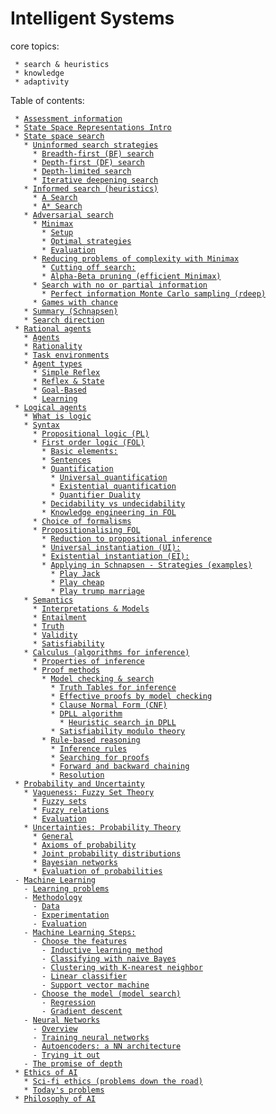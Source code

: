 = Intelligent Systems =

core topics:
  * search & heuristics
  * knowledge
  * adaptivity

{{file:img/decision-making.png|Decision making diagram}}

Table of contents:
  * [[/assessment-info|Assessment information]] 
  * [[/state-space-repr-intro#State Space Representations Intro|State Space Representations Intro]]
  * [[/state-space-search#State space search|State space search]]
    * [[/state-space-search#State space search#Uninformed search strategies|Uninformed search strategies]]
      * [[/state-space-search#State space search#Uninformed search strategies#Breadth-first (BF) search|Breadth-first (BF) search]]
      * [[/state-space-search#State space search#Uninformed search strategies#Depth-first (DF) search|Depth-first (DF) search]]
      * [[/state-space-search#State space search#Uninformed search strategies#Depth-limited search|Depth-limited search]]
      * [[/state-space-search#State space search#Uninformed search strategies#Iterative deepening search|Iterative deepening search]]
    * [[/state-space-search#State space search#Informed search (heuristics)|Informed search (heuristics)]]
      * [[/state-space-search#State space search#Informed search (heuristics)#A Search|A Search]]
      * [[/state-space-search#State space search#Informed search (heuristics)#A* Search|A* Search]]
    * [[/state-space-search#State space search#Adversarial search|Adversarial search]]
      * [[/state-space-search#State space search#Adversarial search#Minimax|Minimax]]
        * [[/state-space-search#State space search#Adversarial search#Minimax#Setup|Setup]]
        * [[/state-space-search#State space search#Adversarial search#Minimax#Optimal strategies|Optimal strategies]]
        * [[/state-space-search#State space search#Adversarial search#Minimax#Evaluation|Evaluation]]
      * [[/state-space-search#State space search#Adversarial search#Reducing problems of complexity with Minimax|Reducing problems of complexity with Minimax]]
        * [[/state-space-search#State space search#Adversarial search#Reducing problems of complexity with Minimax#Cutting off search:|Cutting off search:]]
        * [[/state-space-search#State space search#Adversarial search#Reducing problems of complexity with Minimax#Alpha-Beta pruning (efficient Minimax)|Alpha-Beta pruning (efficient Minimax)]]
      * [[/state-space-search#State space search#Adversarial search#Search with no or partial information|Search with no or partial information]]
        * [[/state-space-search#State space search#Adversarial search#Search with no or partial information#Perfect information Monte Carlo sampling (rdeep)|Perfect information Monte Carlo sampling (rdeep)]]
      * [[/state-space-search#State space search#Adversarial search#Games with chance|Games with chance]]
    * [[/state-space-search#State space search#Summary (Schnapsen)|Summary (Schnapsen)]]
    * [[/state-space-search#State space search#Search direction|Search direction]]
  * [[/rational-agents#Rational agents|Rational agents]]
    * [[/rational-agents#Rational agents#Agents|Agents]]
    * [[/rational-agents#Rational agents#Rationality|Rationality]]
    * [[/rational-agents#Rational agents#Task environments|Task environments]]
    * [[/rational-agents#Rational agents#Agent types|Agent types]]
      * [[/rational-agents#Rational agents#Agent types#Simple Reflex|Simple Reflex]]
      * [[/rational-agents#Rational agents#Agent types#Reflex & State|Reflex & State]]
      * [[/rational-agents#Rational agents#Agent types#Goal-Based|Goal-Based]]
      * [[/rational-agents#Rational agents#Agent types#Learning|Learning]]
  * [[/logical-agents#Logical agents|Logical agents]]
    * [[/logical-agents#Logical agents#What is logic|What is logic]]
    * [[/logical-agents#Logical agents#Syntax|Syntax]]
      * [[/logical-agents#Logical agents#Syntax#Propositional logic (PL)|Propositional logic (PL)]]
      * [[/logical-agents#Logical agents#Syntax#First order logic (FOL)|First order logic (FOL)]]
        * [[/logical-agents#Logical agents#Syntax#First order logic (FOL)#Basic elements:|Basic elements:]]
        * [[/logical-agents#Logical agents#Syntax#First order logic (FOL)#Sentences|Sentences]]
        * [[/logical-agents#Logical agents#Syntax#First order logic (FOL)#Quantification|Quantification]]
          * [[/logical-agents#Logical agents#Syntax#First order logic (FOL)#Quantification#Universal quantification|Universal quantification]]
          * [[/logical-agents#Logical agents#Syntax#First order logic (FOL)#Quantification#Existential quantification|Existential quantification]]
          * [[/logical-agents#Logical agents#Syntax#First order logic (FOL)#Quantification#Quantifier Duality|Quantifier Duality]]
        * [[/logical-agents#Logical agents#Syntax#First order logic (FOL)#Decidability vs undecidability|Decidability vs undecidability]]
        * [[/logical-agents#Logical agents#Syntax#First order logic (FOL)#Knowledge engineering in FOL|Knowledge engineering in FOL]]
      * [[/logical-agents#Logical agents#Syntax#Choice of formalisms|Choice of formalisms]]
      * [[/logical-agents#Logical agents#Syntax#Propositionalising FOL|Propositionalising FOL]]
        * [[/logical-agents#Logical agents#Syntax#Propositionalising FOL#Reduction to propositional inference|Reduction to propositional inference]]
        * [[/logical-agents#Logical agents#Syntax#Propositionalising FOL#Universal instantiation (UI):|Universal instantiation (UI):]]
        * [[/logical-agents#Logical agents#Syntax#Propositionalising FOL#Existential instantiation (EI):|Existential instantiation (EI):]]
        * [[/logical-agents#Logical agents#Syntax#Propositionalising FOL#Applying in Schnapsen - Strategies (examples)|Applying in Schnapsen - Strategies (examples)]]
          * [[/logical-agents#Logical agents#Syntax#Propositionalising FOL#Applying in Schnapsen - Strategies (examples)#Play Jack|Play Jack]]
          * [[/logical-agents#Logical agents#Syntax#Propositionalising FOL#Applying in Schnapsen - Strategies (examples)#Play cheap|Play cheap]]
          * [[/logical-agents#Logical agents#Syntax#Propositionalising FOL#Applying in Schnapsen - Strategies (examples)#Play trump marriage|Play trump marriage]]
    * [[/logical-agents#Logical agents#Semantics|Semantics]]
      * [[/logical-agents#Logical agents#Semantics#Interpretations & Models|Interpretations & Models]]
      * [[/logical-agents#Logical agents#Semantics#Entailment|Entailment]]
      * [[/logical-agents#Logical agents#Semantics#Truth|Truth]]
      * [[/logical-agents#Logical agents#Semantics#Validity|Validity]]
      * [[/logical-agents#Logical agents#Semantics#Satisfiability|Satisfiability]]
    * [[/logical-agents#Logical agents#Calculus (algorithms for inference)|Calculus (algorithms for inference)]]
      * [[/logical-agents#Logical agents#Calculus (algorithms for inference)#Properties of inference|Properties of inference]]
      * [[/logical-agents#Logical agents#Calculus (algorithms for inference)#Proof methods|Proof methods]]
        * [[/logical-agents#Logical agents#Calculus (algorithms for inference)#Proof methods#Model checking & search|Model checking & search]]
          * [[/logical-agents#Logical agents#Calculus (algorithms for inference)#Proof methods#Model checking & search#Truth Tables for inference|Truth Tables for inference]]
          * [[/logical-agents#Logical agents#Calculus (algorithms for inference)#Proof methods#Model checking & search#Effective proofs by model checking|Effective proofs by model checking]]
          * [[/logical-agents#Logical agents#Calculus (algorithms for inference)#Proof methods#Model checking & search#Clause Normal Form (CNF)|Clause Normal Form (CNF)]]
          * [[/logical-agents#Logical agents#Calculus (algorithms for inference)#Proof methods#Model checking & search#DPLL algorithm|DPLL algorithm]]
            * [[/logical-agents#Logical agents#Calculus (algorithms for inference)#Proof methods#Model checking & search#DPLL algorithm#Heuristic search in DPLL|Heuristic search in DPLL]]
          * [[/logical-agents#Logical agents#Calculus (algorithms for inference)#Proof methods#Model checking & search#Satisfiability modulo theory|Satisfiability modulo theory]]
        * [[/logical-agents#Logical agents#Calculus (algorithms for inference)#Proof methods#Rule-based reasoning|Rule-based reasoning]]
          * [[/logical-agents#Logical agents#Calculus (algorithms for inference)#Proof methods#Rule-based reasoning#Inference rules|Inference rules]]
          * [[/logical-agents#Logical agents#Calculus (algorithms for inference)#Proof methods#Rule-based reasoning#Searching for proofs|Searching for proofs]]
          * [[/logical-agents#Logical agents#Calculus (algorithms for inference)#Proof methods#Rule-based reasoning#Forward and backward chaining|Forward and backward chaining]]
          * [[/logical-agents#Logical agents#Calculus (algorithms for inference)#Proof methods#Rule-based reasoning#Resolution|Resolution]]
  * [[/probability-uncertainty#Probability and Uncertainty|Probability and Uncertainty]]
    * [[/probability-uncertainty#Probability and Uncertainty#Vagueness: Fuzzy Set Theory|Vagueness: Fuzzy Set Theory]]
      * [[/probability-uncertainty#Probability and Uncertainty#Vagueness: Fuzzy Set Theory#Fuzzy sets|Fuzzy sets]]
      * [[/probability-uncertainty#Probability and Uncertainty#Vagueness: Fuzzy Set Theory#Fuzzy relations|Fuzzy relations]]
      * [[/probability-uncertainty#Probability and Uncertainty#Vagueness: Fuzzy Set Theory#Evaluation|Evaluation]]
    * [[/probability-uncertainty#Probability and Uncertainty#Uncertainties: Probability Theory|Uncertainties: Probability Theory]]
      * [[/probability-uncertainty#Probability and Uncertainty#Uncertainties: Probability Theory#General|General]]
      * [[/probability-uncertainty#Probability and Uncertainty#Uncertainties: Probability Theory#Axioms of probability|Axioms of probability]]
      * [[/probability-uncertainty#Probability and Uncertainty#Uncertainties: Probability Theory#Joint probability distributions|Joint probability distributions]]
      * [[/probability-uncertainty#Probability and Uncertainty#Uncertainties: Probability Theory#Bayesian networks|Bayesian networks]]
      * [[/probability-uncertainty#Probability and Uncertainty#Uncertainties: Probability Theory#Evaluation of probabilities|Evaluation of probabilities]]
  - [[#Machine Learning|Machine Learning]]
    - [[#Machine Learning#Learning problems|Learning problems]]
    - [[#Machine Learning#Methodology|Methodology]]
      - [[#Machine Learning#Methodology#Data|Data]]
      - [[#Machine Learning#Methodology#Experimentation|Experimentation]]
      - [[#Machine Learning#Methodology#Evaluation|Evaluation]]
    - [[/machine-learning#Machine Learning#Machine Learning Steps:|Machine Learning Steps:]]
      - [[/machine-learning#Machine Learning#Machine Learning Steps:#Choose the features|Choose the features]]
        - [[/machine-learning#Machine Learning#Machine Learning Steps:#Choose the features#Inductive learning method|Inductive learning method]]
        - [[/machine-learning#Machine Learning#Machine Learning Steps:#Choose the features#Classifying with naive Bayes|Classifying with naive Bayes]]
        - [[/machine-learning#Machine Learning#Machine Learning Steps:#Choose the features#Clustering with K-nearest neighbor|Clustering with K-nearest neighbor]]
        - [[/machine-learning#Machine Learning#Machine Learning Steps:#Choose the features#Linear classifier|Linear classifier]]
        - [[/machine-learning#Machine Learning#Machine Learning Steps:#Choose the features#Support vector machine|Support vector machine]]
      - [[/machine-learning#Machine Learning#Machine Learning Steps:#Choose the model (model search)|Choose the model (model search)]]
        - [[/machine-learning#Machine Learning#Machine Learning Steps:#Choose the model (model search)#Regression|Regression]]
        - [[/machine-learning#Machine Learning#Machine Learning Steps:#Choose the model (model search)#Gradient descent|Gradient descent]]
    - [[/machine-learning#Machine Learning#Neural Networks|Neural Networks]]
      - [[/machine-learning#Machine Learning#Neural Networks#Overview|Overview]]
      - [[/machine-learning#Machine Learning#Neural Networks#Training neural networks|Training neural networks]]
      - [[/machine-learning#Machine Learning#Neural Networks#Autoencoders: a NN architecture|Autoencoders: a NN architecture]]
      - [[/machine-learning#Machine Learning#Neural Networks#Trying it out|Trying it out]]
    - [[/machine-learning#Machine Learning#The promise of depth|The promise of depth]]
  * [[/ethics#Ethics of AI|Ethics of AI]]
    * [[/ethics#Ethics of AI#Sci-fi ethics (problems down the road)|Sci-fi ethics (problems down the road)]]
    * [[/ethics#Ethics of AI#Today's problems|Today's problems]]
  * [[/philosophy#Philosophy of AI|Philosophy of AI]]
